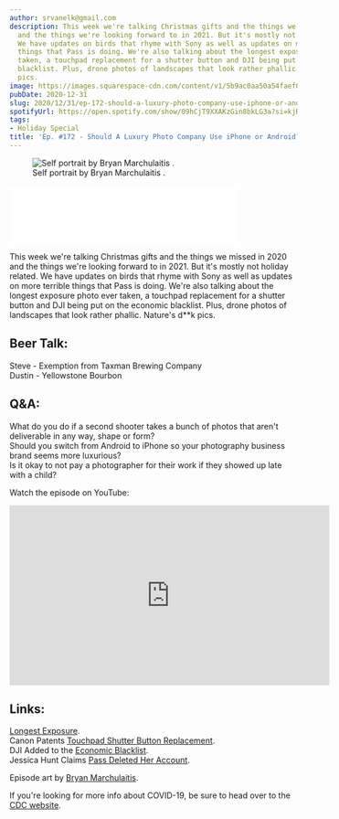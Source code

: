 ```yaml
---
author: srvanelk@gmail.com
description: This week we're talking Christmas gifts and the things we missed in 2020
  and the things we're looking forward to in 2021. But it's mostly not holiday related.
  We have updates on birds that rhyme with Sony as well as updates on more terrible
  things that Pass is doing. We're also talking about the longest exposure photo ever
  taken, a touchpad replacement for a shutter button and DJI being put on the economic
  blacklist. Plus, drone photos of landscapes that look rather phallic. Nature's d**k
  pics.
image: https://images.squarespace-cdn.com/content/v1/5b9ac0aa50a54faef024c950/1609444657524-GSPPFG1XYMQ919KXCZOU/Bryan-Cupcake.JPG?format=original
pubDate: 2020-12-31
slug: 2020/12/31/ep-172-should-a-luxury-photo-company-use-iphone-or-android
spotifyUrl: https://open.spotify.com/show/09hCjT9XXAKzGin8bkLG3a?si=kjRZvQ1JTb6Ov3HVzSSlWA
tags:
- Holiday Special
title: 'Ep. #172 - Should A Luxury Photo Company Use iPhone or Android?'
---
```


<figure>
  <img src="https://images.squarespace-cdn.com/content/v1/5b9ac0aa50a54faef024c950/1609444657524-GSPPFG1XYMQ919KXCZOU/Bryan-Cupcake.JPG?format=original" alt=" Self portrait by  Bryan Marchulaitis . " />
  <figcaption>Self portrait by  Bryan Marchulaitis .</figcaption>
</figure>
<iframe class="embedly-embed" src="//cdn.embedly.com/widgets/media.html?src=https%3A%2F%2Fanchor.fm%2Fweddingphotohangover%2Fembed%2Fepisodes%2FEp--172---Should-A-Luxury-Photo-Company-Use-iPhone-or-Android-eodssm&display_name=Anchor+FM+Inc.&url=https%3A%2F%2Fanchor.fm%2Fweddingphotohangover%2Fepisodes%2FEp--172---Should-A-Luxury-Photo-Company-Use-iPhone-or-Android-eodssm&image=https%3A%2F%2Fd3t3ozftmdmh3i.cloudfront.net%2Fproduction%2Fpodcast_uploaded_episode400%2F805714%2F805714-1609444528230-a9a1a79553ce4.jpg&key=61d05c9d54e8455ea7a9677c366be814&type=text%2Fhtml&schema=anchor&wmode=opaque" width="400" height="102" scrolling="no" title="Anchor FM Inc. embed" frameborder="0" allow="autoplay; fullscreen" allowfullscreen="true"></iframe>

This week we're talking Christmas gifts and the things we missed in 2020 and the things we're looking forward to in 2021. But it's mostly not holiday related. We have updates on birds that rhyme with Sony as well as updates on more terrible things that Pass is doing. We're also talking about the longest exposure photo ever taken, a touchpad replacement for a shutter button and DJI being put on the economic blacklist. Plus, drone photos of landscapes that look rather phallic. Nature's d\*\*k pics.

## Beer Talk:  
Steve - Exemption from Taxman Brewing Company  
Dustin - Yellowstone Bourbon

## Q&A:  
What do you do if a second shooter takes a bunch of photos that aren't deliverable in any way, shape or form?  
Should you switch from Android to iPhone so your photography business brand seems more luxurious?  
Is it okay to not pay a photographer for their work if they showed up late with a child?

Watch the episode on YouTube:

<iframe width="560" height="315" src="https://www.youtube.com/embed/1tiiSV_7HqI" frameborder="0" allow="autoplay; encrypted-media" allowfullscreen></iframe>

## Links:  
[Longest Exposure](https://www.livescience.com/longest-exposure-photo-discovered-beer-can.html).  
Canon Patents [Touchpad Shutter Button Replacement](https://petapixel.com/2020/12/21/canon-has-created-a-shutter-touchpad-to-replace-the-shutter-button/).  
DJI Added to the [Economic Blacklist](https://petapixel.com/2020/12/18/dji-blocked-by-the-united-states-added-to-economic-blacklist/).  
Jessica Hunt Claims [Pass Deleted Her Account](https://www.facebook.com/1271703112/posts/10223667745942973/?d=n).

Episode art by [Bryan Marchulaitis](http://www.bmarchulaitis.com/).

If you're looking for more info about COVID-19, be sure to head over to the [CDC website](https://www.cdc.gov/coronavirus/2019-ncov/index.html).